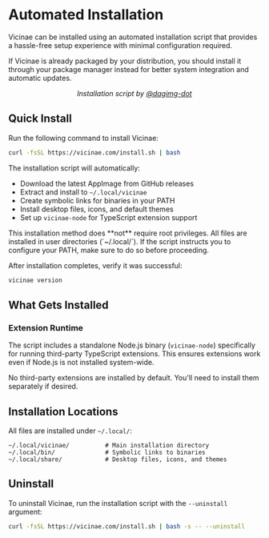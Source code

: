 
# Automated Installation

Vicinae can be installed using an automated installation script that provides a hassle-free setup experience with minimal configuration required.

<Note>
If Vicinae is already packaged by your distribution, you should install it through your package manager instead for better system integration and automatic updates.
</Note>

<p align="center">
  <ImageZoom src="/script-install.png" alt="Installation script demo" />
</p>
<p align="center">
  <em>Installation script by <a href="https://github.com/dagimg-dot">@dagimg-dot</a></em>
</p>

## Quick Install

Run the following command to install Vicinae:

```bash
curl -fsSL https://vicinae.com/install.sh | bash
```

The installation script will automatically:

- Download the latest AppImage from GitHub releases
- Extract and install to `~/.local/vicinae`
- Create symbolic links for binaries in your PATH
- Install desktop files, icons, and default themes
- Set up `vicinae-node` for TypeScript extension support

<Note>
This installation method does **not** require root privileges. All files are installed in user directories (`~/.local/`).
</Note>

<Note>
If the script instructs you to configure your PATH, make sure to do so before proceeding.
</Note>

After installation completes, verify it was successful:

```bash
vicinae version
```

## What Gets Installed

### Extension Runtime

The script includes a standalone Node.js binary (`vicinae-node`) specifically for running third-party TypeScript extensions. This ensures extensions work even if Node.js is not installed system-wide.

<Note>
No third-party extensions are installed by default. You'll need to install them separately if desired.
</Note>

## Installation Locations

All files are installed under `~/.local/`:

```
~/.local/vicinae/          # Main installation directory
~/.local/bin/              # Symbolic links to binaries
~/.local/share/            # Desktop files, icons, and themes
```

## Uninstall

To uninstall Vicinae, run the installation script with the `--uninstall` argument:

```bash
curl -fsSL https://vicinae.com/install.sh | bash -s -- --uninstall
```
